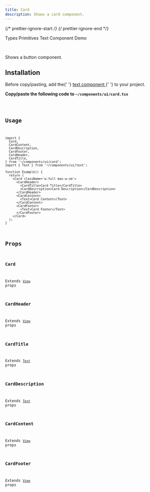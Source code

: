 ```yaml
---
title: Card
description: Shows a card component.
---
```


{/* prettier-ignore-start */}
{/* prettier-ignore-end */}


<LinkButton href='/primitives/types'>Types Primitives</LinkButton>
<LinkButton href='/components/text'>Text Component</LinkButton>
<LinkButton target='_blank' href='https://rnr-showcase.vercel.app/card'>
  Demo
</LinkButton>

<br />

Shows a button component.

## Installation

<Aside type='tip' title='Dependencies'>
  Before copy/pasting, add the{' '}
  <a href='/components/text' className='text-white font-bold'>
    text component
  </a>{' '}
  to your project.
</Aside>

**Copy/paste the following code to `~/components/ui/card.tsx`**

<Code code={importedCode} lang='tsx' title='~/components/ui/card.tsx' />

## Usage

```tsx
import {
  Card,
  CardContent,
  CardDescription,
  CardFooter,
  CardHeader,
  CardTitle,
} from '~/components/ui/card';
import { Text } from '~/components/ui/text';

function Example() {
  return (
    <Card className='w-full max-w-sm'>
      <CardHeader>
        <CardTitle>Card Title</CardTitle>
        <CardDescription>Card Description</CardDescription>
      </CardHeader>
      <CardContent>
        <Text>Card Content</Text>
      </CardContent>
      <CardFooter>
        <Text>Card Footer</Text>
      </CardFooter>
    </Card>
  );
}
```

## Props

### Card

Extends [`View`](https://reactnative.dev/docs/view#props) props

### CardHeader

Extends [`View`](https://reactnative.dev/docs/view#props) props

### CardTitle

Extends [`Text`](https://reactnative.dev/docs/text#props) props

### CardDescription

Extends [`Text`](https://reactnative.dev/docs/text#props) props

### CardContent

Extends [`View`](https://reactnative.dev/docs/view#props) props

### CardFooter

Extends [`View`](https://reactnative.dev/docs/view#props) props
